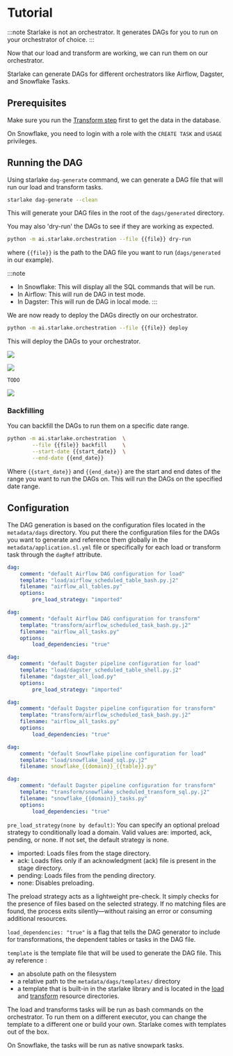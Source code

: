 # Tutorial


:::note
Starlake is not an orchestrator. It generates DAGs for you to run on your orchestrator of choice.
:::

Now that our load and transform are working, we can run them on our orchestrator.

Starlake can generate DAGs for different orchestrators like Airflow, Dagster, and Snowflake Tasks.

## Prerequisites
Make sure you run the [Transform step](../transform/tutorial) first to get the data in the database.

On Snowflake, you need to login with a role with the `CREATE TASK` and `USAGE` privileges.

## Running the DAG
Using starlake `dag-generate` command, we can generate a DAG file that will run our load and transform tasks.

```bash
starlake dag-generate --clean
```

This will generate your DAG files in the root of the `dags/generated` directory.

You may also  'dry-run' the DAGs to see if they are working as expected.

```bash
python -m ai.starlake.orchestration --file {{file}} dry-run
```

where `{{file}}` is the path to the DAG file you want to run (`dags/generated` in our example).  

:::note 
- In Snowflake: This will display all the SQL commands that will be run.
- In Airflow: This will run de DAG in test mode.
- In Dagster: This will run de DAG in local mode.
:::

We are now ready to deploy the DAGs directly on our orchestrator.
```bash
python -m ai.starlake.orchestration --file {{file}} deploy
```

This will deploy the DAGs to your orchestrator.


<Tabs groupId="schedulers">
<TabItem value="airflow" label="Airflow">

![](/img/orchestration/airflow/airflow-dags.png)

![](/img/orchestration/airflow/transformWithDependencies2.png)

</TabItem>

<TabItem value="dagster" label="Dagster">

    TODO

</TabItem>
<TabItem value="snowflake" label="Snowflake Tasks">

![](/img/orchestration/snowflake/snowflake-dags.png)

</TabItem>
</Tabs>


### Backfilling
You can backfill the DAGs to run them on a specific date range.
```bash
python -m ai.starlake.orchestration  \
        --file {{file}} backfill     \
        --start-date {{start_date}}  \
        --end-date {{end_date}}
```

Where `{{start_date}}` and `{{end_date}}` are the start and end dates of the range you want to run the DAGs on.
This will run the DAGs on the specified date range.

## Configuration

The DAG generation is based on the configuration files located in the `metadata/dags` directory.
You put there the configuration files for the DAGs you want to generate and reference them globally in the `metadata/application.sl.yml` file
or specifically for each load or transform task through the `dagRef` attribute.


<Tabs groupId="schedulers">
<TabItem value="airflow" label="Airflow">

```yaml title="Load configuration: metadata/dags/airflow_scheduled_table_bash.sl.yml"
dag:
    comment: "default Airflow DAG configuration for load"
    template: "load/airflow_scheduled_table_bash.py.j2"
    filename: "airflow_all_tables.py"
    options:
        pre_load_strategy: "imported"

```

```yaml title="Transform configuration: metadata/dags/airflow_scheduled_task_bash.sl.yml"
dag:
    comment: "default Airflow DAG configuration for transform"
    template: "transform/airflow_scheduled_task_bash.py.j2"
    filename: "airflow_all_tasks.py"
    options:
        load_dependencies: "true"

```

</TabItem>

<TabItem value="dagster" label="Dagster">

```yaml title="Load configuration: metadata/dags/airflow_scheduled_table_bash.sl.yml"
dag:
    comment: "default Dagster pipeline configuration for load"
    template: "load/dagster_scheduled_table_shell.py.j2"
    filename: "dagster_all_load.py"
    options:
        pre_load_strategy: "imported"

```

```yaml title="Transform configuration: metadata/dags/airflow_scheduled_task_bash.sl.yml"
dag:
    comment: "default Dagster pipeline configuration for transform"
    template: "transform/airflow_scheduled_task_bash.py.j2"
    filename: "airflow_all_tasks.py"
    options:
        load_dependencies: "true"

```


</TabItem>
<TabItem value="snowflake" label="Snowflake Tasks">

```yaml title="Load configuration: metadata/dags/airflow_scheduled_table_bash.sl.yml"
dag:
    comment: "default Snowflake pipeline configuration for load"
    template: "load/snowflake_load_sql.py.j2"
    filename: snowflake_{{domain}}_{{table}}.py"

```

```yaml title="Transform configuration: metadata/dags/airflow_scheduled_task_bash.sl.yml"
dag:
    comment: "default Dagster pipeline configuration for transform"
    template: "transform/snowflake_scheduled_transform_sql.py.j2"
    filename: "snowflake_{{domain}}_tasks.py"
    options:
        load_dependencies: "true"

```


</TabItem>
</Tabs>

`pre_load_strategy(none by default)`: 
You can specify an optional preload strategy to conditionally load a domain. 
Valid values are: imported, ack, pending, or none. If not set, the default strategy is none.
- imported: Loads files from the stage directory.
- ack: Loads files only if an acknowledgment (ack) file is present in the stage directory.
- pending: Loads files from the pending directory.
- none: Disables preloading.

The preload strategy acts as a lightweight pre-check. 
It simply checks for the presence of files based on the selected strategy. 
If no matching files are found, the process exits silently—without raising an error or consuming additional resources.


`load_dependencies: "true"` is a flag that tells the DAG generator to include for transformations, the dependent tables or tasks in the DAG file.

`template` is the template file that will be used to generate the DAG file. This ay reference :

- an absolute path on the filesystem
- a relative path to the `metadata/dags/templates/` directory
- a template that is built-in in the starlake library and is located in the [load](https://github.com/starlake-ai/starlake/tree/master/src/main/resources/templates/dags/load) and [transform](https://github.com/starlake-ai/starlake/tree/master/src/main/resources/templates/dags/transform) resource directories.


The load and transforms tasks will be run as bash commands on the orchestrator. To run them on a different executor, you can change the template to a different one or build your own.
Starlake comes with templates out of the box.

On Snowflake, the tasks will be run as native snowpark tasks.
